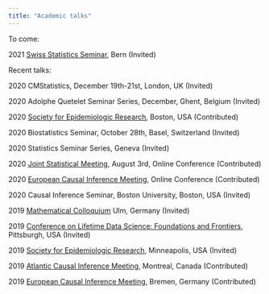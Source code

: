 ```yaml
---
title: "Academic talks"
---
```


To come: 

2021 [Swiss Statistics Seminar](https://www.imsv.unibe.ch/research/talks/swiss_statistics_seminars_live/index_eng.html), Bern (Invited)

Recent talks:

2020 CMStatistics, December 19th-21st, London, UK (Invited)

2020  Adolphe Quetelet Seminar Series, December, Ghent, Belgium (Invited)

2020 [Society for Epidemiologic Research](https://epiresearch.org/), Boston, USA (Contributed)

2020 Biostatistics Seminar, October 28th, Basel, Switzerland (Invited)

2020 Statistics Seminar Series, Geneva (Invited)

2020 [Joint Statistical Meeting](https://www.amstat.org/ASA/Meetings/Joint-Statistical-Meetings.aspx), August 3rd, Online Conference (Contributed)

2020 [European Causal Inference Meeting](https://www.eurocim2020.com/), Online Conference (Contributed)

2020 Causal Inference Seminar, Boston University, Boston, USA (Invited)

2019 [Mathematical Colloquium](https://www.uni-ulm.de/en/mawi/faculty/faculty/recurring-events/mathematical-colloquium/) Ulm, Germany (Invited)

2019 [Conference on Lifetime Data Science: Foundations and Frontiers](http://lids2019.pitt.edu/), Pittsburgh, USA (Invited)

2019 [Society for Epidemiologic Research](https://epiresearch.org/annual-meeting/2019-meeting/), Minneapolis, USA (Invited)

2019 [Atlantic Causal Inference Meeting](https://www.mcgill.ca/epi-biostat-occh/news-events/atlantic-causal-inference-conference-2019), Montreal, Canada (Contributed)

2019 [European Causal Inference Meeting](https://eurocim2019.bips.eu/home.html), Bremen, Germany (Contributed)


